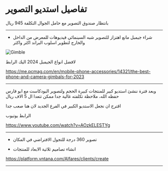 # تفاصيل استديو التصوير

 بانتظار صندوق التصوير مع حامل الجوال التكلفة 945 ريال


---


- شراء جيمبل مانع اهتزاز للتصوير شبه السينمائي فيديوهات للمعرض من الداخل والخارج لتطوير اسلوب البراند اكثر واكثر

 
<Image src="/imgs/gimble.jpg" alt="Gimble" width={500} height={500} />

لافضل انواع الجيمبل 2024 اليك الرابط

https://me.pcmag.com/en/mobile-phone-accessories/14321/the-best-phone-and-camera-gimbals-for-2023

---


وبعد فترة ننشئ استديو كبير للمنتجات كبيرة الحجم ولتصوير البودكاست مع ابو فارس حفظه الله، ملاحظة تكلفته غالية جدا ممكن تتعدا ال 5 الاف ريال

اقترح ان نجعل الاستديو الكبير في الفرع الجديد لان هنا صعب جدا 

الرابط يوتيوب

https://www.youtube.com/watch?v=AOzkELESTYg

---


- تصوير 360 درجة للتجول الافتراضي في المكان

- انشاء تصاميم ثلاثية الابعاد للمنتجات

https://platform.vntana.com/Alfares/clients/create

---



